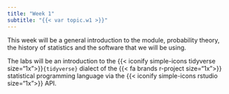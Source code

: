 ```yaml
---
title: "Week 1"
subtitle: "{{< var topic.w1 >}}"
---
```


This week will be a general introduction to the module, probability theory, the history of statistics and the software that we will be using.

The labs will be an introduction to the {{< iconify simple-icons tidyverse size="1x">}}`{tidyverse}` dialect of the {{< fa brands r-project size="1x">}} statistical programming language via the {{< iconify simple-icons rstudio size="1x">}} API.



